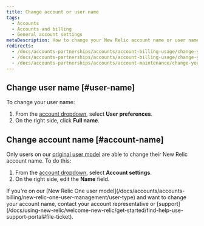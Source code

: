 ```yaml
---
title: Change account or user name
tags:
  - Accounts
  - Accounts and billing
  - General account settings
metaDescription: How to change your New Relic account name or user name.
redirects:
  - /docs/accounts-partnerships/accounts/account-billing-usage/change-your-account-name
  - /docs/accounts-partnerships/accounts/account-billing-usage/change-your-new-relic-account-name
  - /docs/accounts-partnerships/accounts/account-maintenance/change-your-new-relic-account-name
---
```


## Change user name [#user-name]

To change your user name:

1. From the [account dropdown](/docs/accounts-partnerships/education/getting-started-new-relic/glossary#account-dropdown), select **User preferences**.
2. On the right side, click **Full name**.

## Change account name [#account-name]

Only users on our [original user model](/docs/accounts/original-accounts-billing/original-product-based-pricing/overview-user-models) are able to change their New Relic account name. To do this:

1. From the [account dropdown](/docs/accounts-partnerships/education/getting-started-new-relic/glossary#account-dropdown), select **Account settings**.
2. On the right side, edit the **Name** field.

<Callout variant="important">
  If you're on our [New Relic One user model](/docs/accounts/accounts-billing/new-relic-one-user-management/user-type) and want to change your account name, contact your account representative or [support](/docs/using-new-relic/welcome-new-relic/get-started/find-help-use-support-portal#file-ticket).
</Callout>
